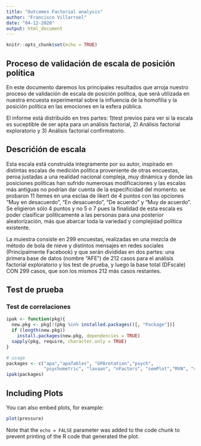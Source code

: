 ```yaml
---
title: "Outcomes Factorial analysis"
author: "Francisco Villarroel"
date: "04-12-2020"
output: html_document
---
```


```r
knitr::opts_chunk$set(echo = TRUE)
```

## Proceso de validación de escala de posición política

En este documento daremos los principales resultados que arroja nuestro proceso de validación de escala de posición política, que será utilizada en nuestra encuesta experimental sobre la influencia de la homofilia y la posición política en las emociones en la esfera pública.

El informe está distribuído en tres partes: 1)test previos para ver si la escala es suceptible de ser apta para un análisis factorial, 2) Análisis factorial exploratorio y 3) Análisis factorial confirmatorio.

## Descrićión de escala

Esta escala está construída integramente por su autor, inspirado en distintas escalas de medición política proveniente de otras encuestas, peroa justadas a una realidad nacional compleja, muy dinámica y donde las posiciones políticas han sufrido numerosas modificaciones y las escalas más antiguas no podrían dar cuenta de la especificidad del momento. se probaron 11 ítemes en una esclaa de likert de 4 puntos con las opciones "Muy en desacuerdo", "En desacuerdo", "De acuerdo" y "Muy de acuerdo". Se eligieron sólo 4 puntos y no 5 o 7 pues la finalidad de esta escala es poder clasificar políticamente a las personas para una posterior aleatorización, más que abarcar toda la variedad y complejidad política existente.

La muiestra consiste en 299 encuestas, realizadas en una mezcla de método de bola de nieve y distintos mensajes en redes sociales (Principalmente Facebook) y que serán divididas en dos partes: una ṕrimera base de datos (nombre "AFE")  de 212 casos para el análisis factorial exploratorio y los test de prueba, y luego la base total (DFscale) CON 299 casos, que son los mismos 212 más casos restantes.


## Test de prueba

### Test de correlaciones

```r
ipak <- function(pkg){
  new.pkg <- pkg[!(pkg %in% installed.packages()[, "Package"])]
  if (length(new.pkg)) 
    install.packages(new.pkg, dependencies = TRUE)
  sapply(pkg, require, character.only = TRUE)
}

# usage
packages <- c("apa","apaTables", "GPArotation","psych",
              "psychometric", "lavaan", "nFactors", "semPlot","MVN", "semTools")
ipak(packages)

```

## Including Plots

You can also embed plots, for example:

```r
plot(pressure)
```

Note that the `echo = FALSE` parameter was added to the code chunk to prevent printing of the R code that generated the plot.
